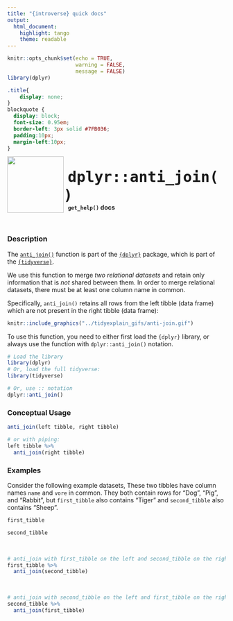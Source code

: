 ```yaml
---
title: "{introverse} quick docs"
output: 
  html_document:
    highlight: tango
    theme: readable
---
```



```r
knitr::opts_chunk$set(echo = TRUE, 
                      warning = FALSE, 
                      message = FALSE)
library(dplyr)
```

```css
.title{
    display: none;
}
blockquote {
  display: block;
  font-size: 0.95em;
  border-left: 3px solid #7FB036;
  padding:10px;
  margin-left:10px;
}
```

<div>
<br>
 <img src = "logo.png" style = "float:left;height:130px;margin-top:-20px;">
 <span style = "font-weight:bold;font-size:40px;"> 
  &nbsp;<code>dplyr::anti_join()</code>
 </span>
 <br>
 <b>&nbsp;&nbsp;&nbsp;<code>get_help()</code> docs</b>
</div>
<br>

### Description

The [`anti_join()`](https://dplyr.tidyverse.org/reference/anti_join.html) function is part of the [`{dplyr}`](https://dplyr.tidyverse.org/) package, which is part of the [`{tidyverse}`](https://www.tidyverse.org/).

We use this function to merge _two relational datasets_ and retain only information that is _not_ shared between them. In order to merge relational datasets, there must be at least one column name in common.

Specifically, `anti_join()` retains all rows from the left tibble (data frame) which are not present in the right tibble (data frame):


```r
knitr::include_graphics("../tidyexplain_gifs/anti-join.gif")
```


<!-- Add the following if the topic is a function that does NOT come with base R, and uncomment/fill in the subsequent multiline HTML comment: -->
To use this function, you need to either first load the `{dplyr}` library, or always use the function with `dplyr::anti_join()` notation.

```r
# Load the library
library(dplyr)
# Or, load the full tidyverse:
library(tidyverse)

# Or, use :: notation
dplyr::anti_join()
```


### Conceptual Usage 

```r
anti_join(left tibble, right tibble)

# or with piping:
left tibble %>%
  anti_join(right tibble)
```

### Examples

Consider the following example datasets, These two tibbles have column names `name` and `vore` in common. They both contain rows for "Dog", "Pig", and "Rabbit", but `first_tibble` also contains "Tiger" and `second_tibble` also contains "Sheep".

```r
first_tibble

second_tibble
```

<br>


```r
# anti_join with first_tibble on the left and second_tibble on the right
first_tibble %>%
  anti_join(second_tibble)
```

<br>

```r
# anti_join with second_tibble on the left and first_tibble on the right
second_tibble %>%
  anti_join(first_tibble)
```

